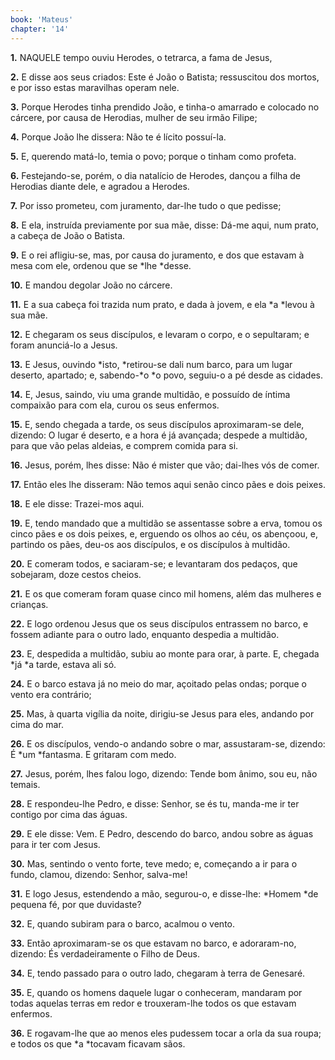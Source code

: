 ```yaml
---
book: 'Mateus'
chapter: '14'
---
```


**1.** NAQUELE tempo ouviu Herodes, o tetrarca, a fama de Jesus,

**2.** E disse aos seus criados: Este é João o Batista; ressuscitou dos mortos, e por isso estas maravilhas operam nele.

**3.** Porque Herodes tinha prendido João, e tinha-o amarrado e colocado no cárcere, por causa de Herodias, mulher de seu irmão Filipe;

**4.** Porque João lhe dissera: Não te é lícito possuí-la.

**5.** E, querendo matá-lo, temia o povo; porque o tinham como profeta.

**6.** Festejando-se, porém, o dia natalício de Herodes, dançou a filha de Herodias diante dele, e agradou a Herodes.

**7.** Por isso prometeu, com juramento, dar-lhe tudo o que pedisse;

**8.** E ela, instruída previamente por sua mãe, disse: Dá-me aqui, num prato, a cabeça de João o Batista.

**9.** E o rei afligiu-se, mas, por causa do juramento, e dos que estavam à mesa com ele, ordenou que se *lhe *desse.

**10.** E mandou degolar João no cárcere.

**11.** E a sua cabeça foi trazida num prato, e dada à jovem, e ela *a *levou à sua mãe.

**12.** E chegaram os seus discípulos, e levaram o corpo, e o sepultaram; e foram anunciá-lo a Jesus.

**13.** E Jesus, ouvindo *isto, *retirou-se dali num barco, para um lugar deserto, apartado; e, sabendo-*o *o povo, seguiu-o a pé desde as cidades.

**14.** E, Jesus, saindo, viu uma grande multidão, e possuído de íntima compaixão para com ela, curou os seus enfermos.

**15.** E, sendo chegada a tarde, os seus discípulos aproximaram-se dele, dizendo: O lugar é deserto, e a hora é já avançada; despede a multidão, para que vão pelas aldeias, e comprem comida para si.

**16.** Jesus, porém, lhes disse: Não é mister que vão; dai-lhes vós de comer.

**17.** Então eles lhe disseram: Não temos aqui senão cinco pães e dois peixes.

**18.** E ele disse: Trazei-mos aqui.

**19.** E, tendo mandado que a multidão se assentasse sobre a erva, tomou os cinco pães e os dois peixes, e, erguendo os olhos ao céu, os abençoou, e, partindo os pães, deu-os aos discípulos, e os discípulos à multidão.

**20.** E comeram todos, e saciaram-se; e levantaram dos pedaços, que sobejaram, doze cestos cheios.

**21.** E os que comeram foram quase cinco mil homens, além das mulheres e crianças.

**22.** E logo ordenou Jesus que os seus discípulos entrassem no barco, e fossem adiante para o outro lado, enquanto despedia a multidão.

**23.** E, despedida a multidão, subiu ao monte para orar, à parte. E, chegada *já *a tarde, estava ali só.

**24.** E o barco estava já no meio do mar, açoitado pelas ondas; porque o vento era contrário;

**25.** Mas, à quarta vigília da noite, dirigiu-se Jesus para eles, andando por cima do mar.

**26.** E os discípulos, vendo-o andando sobre o mar, assustaram-se, dizendo: É *um *fantasma. E gritaram com medo.

**27.** Jesus, porém, lhes falou logo, dizendo: Tende bom ânimo, sou eu, não temais.

**28.** E respondeu-lhe Pedro, e disse: Senhor, se és tu, manda-me ir ter contigo por cima das águas.

**29.** E ele disse: Vem. E Pedro, descendo do barco, andou sobre as águas para ir ter com Jesus.

**30.** Mas, sentindo o vento forte, teve medo; e, começando a ir para o fundo, clamou, dizendo: Senhor, salva-me!

**31.** E logo Jesus, estendendo a mão, segurou-o, e disse-lhe: *Homem *de pequena fé, por que duvidaste?

**32.** E, quando subiram para o barco, acalmou o vento.

**33.** Então aproximaram-se os que estavam no barco, e adoraram-no, dizendo: És verdadeiramente o Filho de Deus.

**34.** E, tendo passado para o outro lado, chegaram à terra de Genesaré.

**35.** E, quando os homens daquele lugar o conheceram, mandaram por todas aquelas terras em redor e trouxeram-lhe todos os que estavam enfermos.

**36.** E rogavam-lhe que ao menos eles pudessem tocar a orla da sua roupa; e todos os que *a *tocavam ficavam sãos.